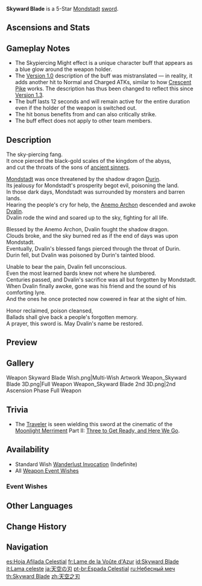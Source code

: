 {{Weapon Infobox
|id             = 11502
|image          = <gallery>
Weapon_Skyward Blade.png|Base
Weapon_Skyward Blade 2nd.png|2nd Ascension
</gallery>
|type           = Sword
|series         = Mondstadt
|releaseDate    = 2020-09-28
|quality        = 5
|base_atk       = 46
|2nd_stat_type  = Energy Recharge
|2nd_stat       = 12%
|obtain         = Wishes
|passive        = Sky-Piercing Fang
|effect         = CRIT Rate increased by (var1)%. Gains Skypiercing Might upon using an Elemental Burst: Increases Movement SPD by 10%, increases ATK SPD by 10%, and Normal and Charged hits deal additional DMG equal to (var2)% of ATK. Skypiercing Might lasts for 12s.
|eff_rank1_var1 = 4
|eff_rank2_var1 = 5
|eff_rank3_var1 = 6
|eff_rank4_var1 = 7
|eff_rank5_var1 = 8
|eff_rank1_var2 = 20
|eff_rank2_var2 = 25
|eff_rank3_var2 = 30
|eff_rank4_var2 = 35
|eff_rank5_var2 = 40
|eff_att1       = CRIT Rate
|eff_att2       = Movement SPD
|eff_att3       = ATK SPD
|eff_att4       = Effect Triggered by Normal Attack
}}
{{Description|The sword of a knight that symbolizes the restored honor of [[Dvalin]]. The blessings of the [[Barbatos|Anemo Archon]] rest on the fuller of the blade, imbuing the sword with the powers of the sky and the wind.}}
'''Skyward Blade''' is a 5-Star [[Mondstadt]] [[sword]].

==Ascensions and Stats==
{{Weapon Ascensions and Stats
|ascendMat1 = Boreal Wolf's Milk Tooth
|ascendMat2 = Boreal Wolf's Cracked Tooth
|ascendMat3 = Boreal Wolf's Broken Fang
|ascendMat4 = Boreal Wolf's Nostalgia
|bossMat1   = Dead Ley Line Branch
|bossMat2   = Dead Ley Line Leaves
|bossMat3   = Ley Line Sprout
|commonMat1 = Slime Condensate
|commonMat2 = Slime Secretions
|commonMat3 = Slime Concentrate
}}

==Gameplay Notes==
* The Skypiercing Might effect is a unique character buff that appears as a blue glow around the weapon holder.
* The [[Version 1.0]] description of the buff was mistranslated &mdash; in reality, it adds another {{Color|Physical DMG}} hit to Normal and Charged ATKs, similar to how [[Crescent Pike]] works. The description has thus been changed to reflect this since [[Version 1.3]].
* The buff lasts 12 seconds and will remain active for the entire duration even if the holder of the weapon is switched out.
* The {{Color|Physical DMG}} hit bonus benefits from {{Color|Physical DMG Bonus}} and can also critically strike.
* The buff effect does not apply to other team members.

==Description==
The sky-piercing fang.<br />
It once pierced the black-gold scales of the kingdom of the abyss,<br />
and cut the throats of the sons of [[Gold|ancient sinners]].

[[Mondstadt]] was once threatened by the shadow dragon [[Durin]].<br />
Its jealousy for Mondstadt's prosperity begot evil, poisoning the land.<br />
In those dark days, Mondstadt was surrounded by monsters and barren lands.<br />
Hearing the people's cry for help, the [[Barbatos|Anemo Archon]] descended and awoke [[Dvalin]].<br />
Dvalin rode the wind and soared up to the sky, fighting for all life.

Blessed by the Anemo Archon, Dvalin fought the shadow dragon.<br />
Clouds broke, and the sky burned red as if the end of days was upon Mondstadt.<br />
Eventually, Dvalin's blessed fangs pierced through the throat of Durin.<br />
Durin fell, but Dvalin was poisoned by Durin's tainted blood.

Unable to bear the pain, Dvalin fell unconscious.<br />
Even the most learned bards knew not where he slumbered.<br />
Centuries passed, and Dvalin's sacrifice was all but forgotten by Mondstadt.<br />
When Dvalin finally awoke, gone was his friend and the sound of his comforting lyre.<br />
And the ones he once protected now cowered in fear at the sight of him.

Honor reclaimed, poison cleansed,<br />
Ballads shall give back a people's forgotten memory.<br />
A prayer, this sword is. May Dvalin's name be restored.

==Preview==
{{Preview
|file    = Weapon Skyward Blade Passive
}}

==Gallery==
<gallery>
Weapon Skyward Blade Wish.png|Multi-Wish Artwork
Weapon_Skyward Blade 3D.png|Full Weapon
Weapon_Skyward Blade 2nd 3D.png|2nd Ascension Phase Full Weapon
</gallery>

==Trivia==
* The [[Traveler]] is seen wielding this sword at the cinematic of the [[Moonlight Merriment]] Part II: [[Three to Get Ready, and Here We Go]].

==Availability==
* Standard Wish [[Wanderlust Invocation]] (Indefinite)
* All [[Weapon Event Wishes]]

===Event Wishes===
{{Featured}}

==Other Languages==
{{Flex|
===Weapon===
{{Other Languages
|en      = Skyward Blade
|zhs     = 天空之刃
|zhs_rm  = Tiānkōng zhī Rèn
|zht     = 天空之刃
|zht_rm  = Tiānkōng zhī Rèn
|zh_tl   = Skyward Blade
|ja      = 天空の刃
|ja_rm   = Tenkuu no Yaiba
|ja_tl   = Sky Blade
|ko      = 천공의 검
|ko_rm   = Cheongong-ui Geom
|ko_tl   = Sword of Sky
|es      = Hoja Afilada Celestial
|es_tl   = Sharpened Celestial Blade
|fr      = Lame de la Voûte d'Azur
|fr_tl   = Blade of the Azure Vault
|ru      = Небесный меч
|ru_tl   = Heavenly Sword
|th      = Skyward Blade
|vi      = Thiên Không Kiếm
|vi_tl   = Sky Sword
|de      = Himmelsklinge
|de_tl   = Sky Blade
|id      = Skyward Blade
|pt      = Espada Celestial
|pt_tl   = Celestial Sword
|tr      = Göklerin Kılıcı
|tr_tl   = 
|it      = Lama celeste
|it_tl   = Celestial Blade
}}
|
===Passive===
{{Other Languages
|en      = Sky-Piercing Fang
|zhs     = 穿刺高天的利齿
|zhs_rm  = Chuāncì Gāotiān de Lìchǐ
|zht     = 穿刺高天的利齒
|zht_rm  = Chuāncì Gāotiān de Lìchǐ
|zh_tl   = 
|ja      = 高天を貫く牙
|ja_rm   = Kouten wo Tsuranuku Kiba
|ja_tl   = Fang Piercing the High Sky
|ko      = 높은 하늘을 뚫는 이빨
|ko_tl   = Tooth Piercing the High Sky
|es      = Colmillo perforacielos
|es_tl   = Skypiercer Fang
|fr      = Croc du Perceur de ciel
|fr_tl   = Sky Piercer's Fang
|ru      = Клык, пронзивший небеса
|ru_tl   = Sky-Piercing Fang
|th      = Sky-Piercing Fang
|vi      = Răng Nanh Xuyên Qua Trời Cao
|vi_tl   = 
|de      = Himmel durchbohrender Reißzahn
|de_tl   = 
|id      = Sky-Piercing Fang
|pt      = Dente Perfurador do Céu
|pt_tl   = 
|tr      = Gök Delen Diş
|tr_tl   = 
|it      = Zanna perforacielo
|it_tl   = 
}}
}}

==Change History==
{{Change History|1.0}}

==Navigation==
{{Weapons by Series Navbox|series=Mondstadt}}
{{Weapon Navbox|type=Swords}}

[[es:Hoja Afilada Celestial]]
[[fr:Lame de la Voûte d'Azur]]
[[id:Skyward Blade]]
[[it:Lama celeste]]
[[ja:天空の刃]]
[[pt-br:Espada Celestial]]
[[ru:Небесный меч]]
[[th:Skyward Blade]]
[[zh:天空之刃]]